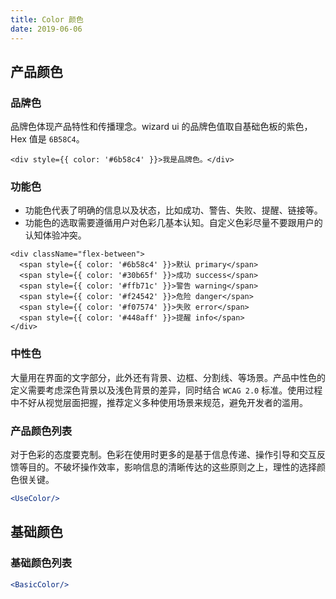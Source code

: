 ```yaml
---
title: Color 颜色
date: 2019-06-06
---
```


## 产品颜色
### 品牌色
品牌色体现产品特性和传播理念。wizard ui 的品牌色值取自基础色板的紫色， Hex 值是 `6B58C4`。
```
<div style={{ color: '#6b58c4' }}>我是品牌色。</div>
```

### 功能色
- 功能色代表了明确的信息以及状态，比如成功、警告、失败、提醒、链接等。
- 功能色的选取需要遵循用户对色彩几基本认知。自定义色彩尽量不要跟用户的认知体验冲突。
```
<div className="flex-between">
  <span style={{ color: '#6b58c4' }}>默认 primary</span>
  <span style={{ color: '#30b65f' }}>成功 success</span>
  <span style={{ color: '#ffb71c' }}>警告 warning</span>
  <span style={{ color: '#f24542' }}>危险 danger</span>
  <span style={{ color: '#f07574' }}>失败 error</span>
  <span style={{ color: '#448aff' }}>提醒 info</span>
</div>
```
### 中性色
大量用在界面的文字部分，此外还有背景、边框、分割线、等场景。产品中性色的定义需要考虑深色背景以及浅色背景的差异，同时结合 `WCAG 2.0` 标准。使用过程中不好从视觉层面把握，推荐定义多种使用场景来规范，避免开发者的滥用。

### 产品颜色列表
对于色彩的态度要克制。色彩在使用时更多的是基于信息传递、操作引导和交互反馈等目的。不破坏操作效率，影响信息的清晰传达的这些原则之上，理性的选择颜色很关键。
```jsx previewOnly
<UseColor/>
```

## 基础颜色

### 基础颜色列表
```jsx previewOnly
<BasicColor/>
```
